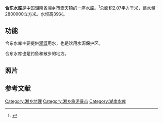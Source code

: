 {{Infobox lake
| name               = 合东水库
| other_name         = 
| image              = Frontal view of the dam of Hedong Reservoir, Xiangxiang, Hunan, China4.jpg
| caption            = 合东水库
| image_bathymetry   = 
| pushpin_map        = China Hunan
| alt_bathymetry     = 
| caption_bathymetry = 
| location           = [[湖南省|湖南省]][[湘乡市|湘乡市]][[壶天镇|壶天镇]]
| coords             = {{coord|27.896373|112.042336|format=dms|type:waterbody_region:CN|display =inline,title}}
| type               = 水库
| inflow             = 
| outflow            = 
| catchment          = 
| basin_countries    = {{CHN}}
| date-built         = 1970年代
| date-flooded       = 1970年代
| agency             = 
| length             = 
| width              = 
| area               = {{convert|2.07|km2|acre}}
| depth              = 
| max-depth          = {{convert|186.2|m|ft|abbr=on}}
| volume             = {{convert|2,800,000|m3|cumi|abbr=on}}
| residence_time     = 
| shore              = 
| elevation          = 
| frozen             = 
| islands            = 
| cities             = 
| reference          =
}}
<mapframe latitude="27.892" longitude="112.0326" zoom="13" width="280" height="300" align="right" />
'''合东水库'''是中国[[湖南省|湖南省]][[湘乡市|湘乡市]][[壶天镇|壶天镇]]的一座水库。<ref name="mapsutras">{{cite book |editor=张红 |title=《中国分省系列地图册：湖南》|chapter=《湘乡市》 |year=2018 |publisher=中国地图出版社 |location=北京市西城区 |pages=52–53 |isbn=978-7-5031-8949-4}}</ref>总面积2.07平方千米，蓄水量2800000立方米。水坝高39米。

==功能==
合东水库主要提供[[灌溉|灌溉]]用水，也是饮用水源保护区。

合东水库也是钓鱼和散步的地方。

==照片==
{{wide image|Hedong Reservoir in Hutian Town of Xiangxiang, Hunan, China, 13 June 2018.jpg|1000px|align-cap=center|合东水库}}
{{wide image|Panorama of Hedong Reservoir, Xiangxiang, Hunan, China1.jpg|1000px|align-cap=center|合东水库}}

==参考文献==
{{reflist}}
{{Commons category|Hedong Reservoir}}

{{DEFAULTSORT:He合东水库}}
[[Category:湘乡地理|Category:湘乡地理]]
[[Category:湘乡旅游景点|Category:湘乡旅游景点]]
[[Category:湖南水库|Category:湖南水库]]